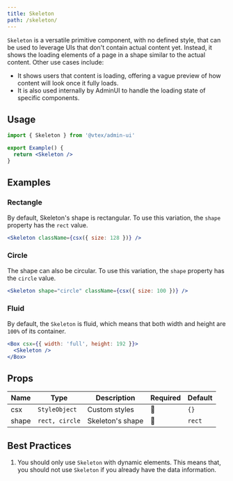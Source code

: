```yaml
---
title: Skeleton
path: /skeleton/
---
```


`Skeleton` is a versatile primitive component, with no defined style, that can be used to leverage UIs that don't contain actual content yet. Instead, it shows the loading elements of a page in a shape similar to the actual content. Other use cases include:

- It shows users that content is loading, offering a vague preview of how content will look once it fully loads.
- It is also used internally by AdminUI to handle the loading state of specific components.

## Usage

```jsx
import { Skeleton } from '@vtex/admin-ui'

export Example() {
  return <Skeleton />
}
```

## Examples

### Rectangle

By default, Skeleton's shape is rectangular. To use this variation, the `shape` property has the `rect` value.

```jsx live
<Skeleton className={csx({ size: 128 })} />
```

### Circle

The shape can also be circular. To use this variation, the `shape` property has the `circle` value.

```jsx live
<Skeleton shape="circle" className={csx({ size: 100 })} />
```

### Fluid

By default, the `Skeleton` is fluid, which means that both width and height are `100%` of its container.

```jsx live
<Box csx={{ width: 'full', height: 192 }}>
  <Skeleton />
</Box>
```

## Props

| Name  | Type           | Description      | Required | Default |
| ----- | -------------- | ---------------- | -------- | ------- |
| csx   | `StyleObject`  | Custom styles    | 🚫       | `{}`    |
| shape | `rect, circle` | Skeleton's shape | 🚫       | `rect`  |

## Best Practices

1. You should only use `Skeleton` with dynamic elements. This means that, you should not use `Skeleton` if you already have the data information.

